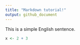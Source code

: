 ```yaml
---
title: "Markdown tutorial!"
output: github_document
---
```


This is a simple English sentence.

```r
x <- 2 + 3
```

